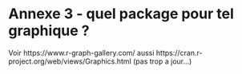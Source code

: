 # Annexe 3 - quel package pour tel graphique ?

Voir https://www.r-graph-gallery.com/
aussi https://cran.r-project.org/web/views/Graphics.html (pas trop a jour...)
